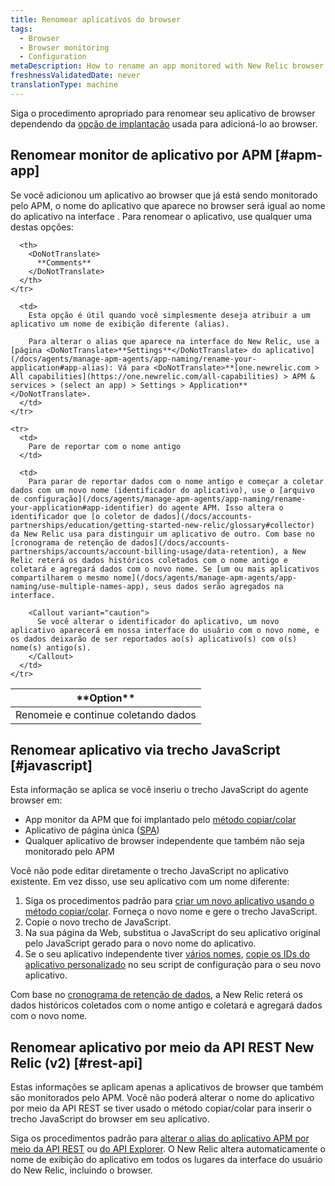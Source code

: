 ```yaml
---
title: Renomear aplicativos do browser
tags:
  - Browser
  - Browser monitoring
  - Configuration
metaDescription: How to rename an app monitored with New Relic browser monitoring.
freshnessValidatedDate: never
translationType: machine
---
```


Siga o procedimento apropriado para renomear seu aplicativo de browser dependendo da [opção de implantação](/docs/browser/new-relic-browser/installation-configuration/add-apps-new-relic-browser) usada para adicioná-lo ao browser.

## Renomear monitor de aplicativo por APM [#apm-app]

Se você adicionou um aplicativo ao browser que já está sendo monitorado pelo APM, o nome do aplicativo que aparece no browser será igual ao nome do aplicativo na interface <InlinePopover type="apm"/>. Para renomear o aplicativo, use qualquer uma destas opções:

<table>
  <thead>
    <tr>
      <th style={{ width: "200px" }}>
        <DoNotTranslate>
          **Option**
        </DoNotTranslate>
      </th>

      <th>
        <DoNotTranslate>
          **Comments**
        </DoNotTranslate>
      </th>
    </tr>
  </thead>

  <tbody>
    <tr>
      <td>
        Renomeie e continue coletando dados
      </td>

      <td>
        Esta opção é útil quando você simplesmente deseja atribuir a um aplicativo um nome de exibição diferente (alias).

        Para alterar o alias que aparece na interface do New Relic, use a [página <DoNotTranslate>**Settings**</DoNotTranslate> do aplicativo](/docs/agents/manage-apm-agents/app-naming/rename-your-application#app-alias): Vá para <DoNotTranslate>**[one.newrelic.com > All capabilities](https://one.newrelic.com/all-capabilities) > APM & services > (select an app) > Settings > Application**</DoNotTranslate>.
      </td>
    </tr>

    <tr>
      <td>
        Pare de reportar com o nome antigo
      </td>

      <td>
        Para parar de reportar dados com o nome antigo e começar a coletar dados com um novo nome (identificador do aplicativo), use o [arquivo de configuração](/docs/agents/manage-apm-agents/app-naming/rename-your-application#app-identifier) do agente APM. Isso altera o identificador que [o coletor de dados](/docs/accounts-partnerships/education/getting-started-new-relic/glossary#collector) da New Relic usa para distinguir um aplicativo de outro. Com base no [cronograma de retenção de dados](/docs/accounts-partnerships/accounts/account-billing-usage/data-retention), a New Relic reterá os dados históricos coletados com o nome antigo e coletará e agregará dados com o novo nome. Se [um ou mais aplicativos compartilharem o mesmo nome](/docs/agents/manage-apm-agents/app-naming/use-multiple-names-app), seus dados serão agregados na interface.

        <Callout variant="caution">
          Se você alterar o identificador do aplicativo, um novo aplicativo aparecerá em nossa interface do usuário com o novo nome, e os dados deixarão de ser reportados ao(s) aplicativo(s) com o(s) nome(s) antigo(s).
        </Callout>
      </td>
    </tr>
  </tbody>
</table>

## Renomear aplicativo via trecho JavaScript [#javascript]

Esta informação se aplica se você inseriu o trecho JavaScript do agente browser em:

* App monitor da APM que foi implantado pelo [método copiar/colar](/docs/browser/new-relic-browser/installation-configuration/add-apps-new-relic-browser#copy-paste-app)
* Aplicativo de página única ([SPA](/docs/browser/single-page-app-monitoring/get-started/add-apps-single-page-app-monitoring))
* Qualquer aplicativo de browser independente que também não seja monitorado pelo APM

Você não pode editar diretamente o trecho JavaScript no aplicativo existente. Em vez disso, use seu aplicativo com um nome diferente:

1. Siga os procedimentos padrão para [criar um novo aplicativo usando o método copiar/colar](/docs/browser/new-relic-browser/installation-configuration/add-apps-new-relic-browser#copy-paste-app). Forneça o novo nome e gere o trecho JavaScript.
2. Copie o novo trecho de JavaScript.
3. Na sua página da Web, substitua o JavaScript do seu aplicativo original pelo JavaScript gerado para o novo nome do aplicativo.
4. Se o seu aplicativo independente tiver [vários nomes](/docs/agents/manage-apm-agents/app-naming/use-multiple-names-app), [copie os IDs do aplicativo personalizado](/docs/browser/new-relic-browser/installation-configuration/copy-browser-monitoring-license-key-app-id) no seu script de configuração para o seu novo aplicativo.

Com base no [cronograma de retenção de dados](/docs/accounts-partnerships/accounts/account-billing-usage/data-retention), a New Relic reterá os dados históricos coletados com o nome antigo e coletará e agregará dados com o novo nome.

## Renomear aplicativo por meio da API REST New Relic (v2) [#rest-api]

Estas informações se aplicam apenas a aplicativos de browser que também são monitorados pelo APM. Você não poderá alterar o nome do aplicativo por meio da API REST se tiver usado o método copiar/colar para inserir o trecho JavaScript do browser em seu aplicativo.

Siga os procedimentos padrão para [alterar o alias do aplicativo APM por meio da API REST](/docs/apis/rest-api-v2/application-examples-v2/change-alias-your-application-v2) ou [do API Explorer](https://rpm.newrelic.com/api/explore/applications/update). O New Relic altera automaticamente o nome de exibição do aplicativo em todos os lugares da interface do usuário do New Relic, incluindo o browser.